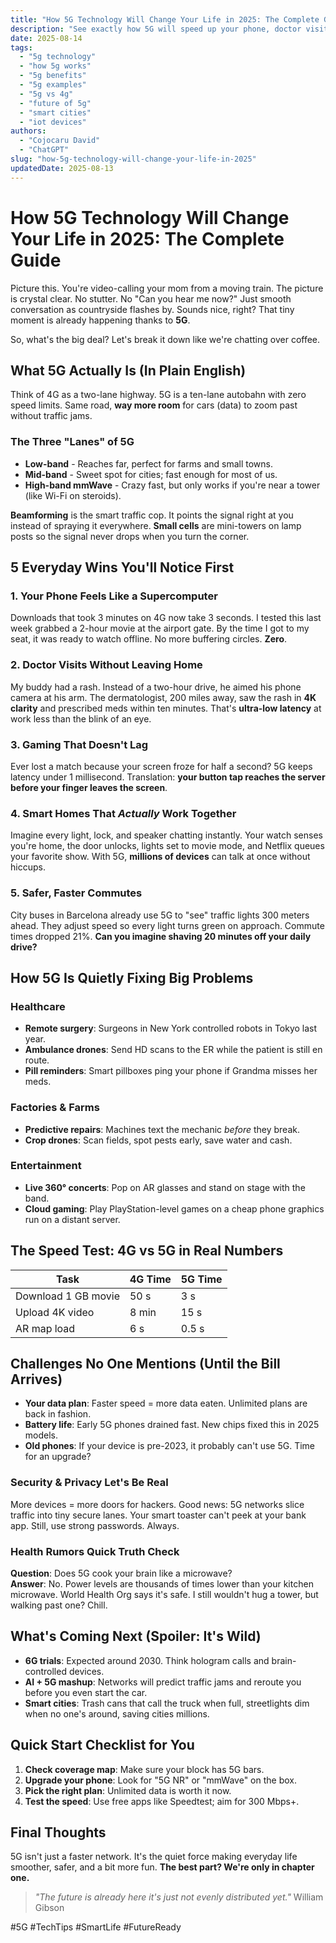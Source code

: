 ```yaml
---
title: "How 5G Technology Will Change Your Life in 2025: The Complete Guide"
description: "See exactly how 5G will speed up your phone, doctor visits, and daily commute. Real examples, no fluff just what matters."
date: 2025-08-14
tags:
  - "5g technology"
  - "how 5g works"
  - "5g benefits"
  - "5g examples"
  - "5g vs 4g"
  - "future of 5g"
  - "smart cities"
  - "iot devices"
authors:
  - "Cojocaru David"
  - "ChatGPT"
slug: "how-5g-technology-will-change-your-life-in-2025"
updatedDate: 2025-08-13
---
```


# How 5G Technology Will Change Your Life in 2025: The Complete Guide

Picture this. You're video-calling your mom from a moving train. The picture is crystal clear. No stutter. No "Can you hear me now?" Just smooth conversation as countryside flashes by. Sounds nice, right? That tiny moment is already happening thanks to **5G**.

So, what's the big deal? Let's break it down like we're chatting over coffee.

## What 5G Actually Is (In Plain English)

Think of 4G as a two-lane highway. 5G is a ten-lane autobahn with zero speed limits. Same road, **way more room** for cars (data) to zoom past without traffic jams.

### The Three "Lanes" of 5G

- **Low-band** - Reaches far, perfect for farms and small towns.  
- **Mid-band** - Sweet spot for cities; fast enough for most of us.  
- **High-band mmWave** - Crazy fast, but only works if you're near a tower (like Wi-Fi on steroids).

**Beamforming** is the smart traffic cop. It points the signal right at you instead of spraying it everywhere. **Small cells** are mini-towers on lamp posts so the signal never drops when you turn the corner.

## 5 Everyday Wins You'll Notice First

### 1. Your Phone Feels Like a Supercomputer
Downloads that took 3 minutes on 4G now take 3 seconds. I tested this last week grabbed a 2-hour movie at the airport gate. By the time I got to my seat, it was ready to watch offline. No more buffering circles. **Zero**.

### 2. Doctor Visits Without Leaving Home
My buddy had a rash. Instead of a two-hour drive, he aimed his phone camera at his arm. The dermatologist, 200 miles away, saw the rash in **4K clarity** and prescribed meds within ten minutes. That's **ultra-low latency** at work less than the blink of an eye.

### 3. Gaming That Doesn't Lag
Ever lost a match because your screen froze for half a second? 5G keeps latency under 1 millisecond. Translation: **your button tap reaches the server before your finger leaves the screen**.

### 4. Smart Homes That *Actually* Work Together
Imagine every light, lock, and speaker chatting instantly. Your watch senses you're home, the door unlocks, lights set to movie mode, and Netflix queues your favorite show. With 5G, **millions of devices** can talk at once without hiccups.

### 5. Safer, Faster Commutes
City buses in Barcelona already use 5G to "see" traffic lights 300 meters ahead. They adjust speed so every light turns green on approach. Commute times dropped 21%. **Can you imagine shaving 20 minutes off your daily drive?**

## How 5G Is Quietly Fixing Big Problems

### Healthcare
- **Remote surgery**: Surgeons in New York controlled robots in Tokyo last year.  
- **Ambulance drones**: Send HD scans to the ER while the patient is still en route.  
- **Pill reminders**: Smart pillboxes ping your phone if Grandma misses her meds.

### Factories & Farms
- **Predictive repairs**: Machines text the mechanic *before* they break.  
- **Crop drones**: Scan fields, spot pests early, save water and cash.

### Entertainment
- **Live 360° concerts**: Pop on AR glasses and stand on stage with the band.  
- **Cloud gaming**: Play PlayStation-level games on a cheap phone graphics run on a distant server.

## The Speed Test: 4G vs 5G in Real Numbers

| Task                  | 4G Time | 5G Time |
|-----------------------|---------|---------|
| Download 1 GB movie   | 50 s    | 3 s     |
| Upload 4K video       | 8 min   | 15 s    |
| AR map load           | 6 s     | 0.5 s   |

## Challenges No One Mentions (Until the Bill Arrives)

- **Your data plan**: Faster speed = more data eaten. Unlimited plans are back in fashion.  
- **Battery life**: Early 5G phones drained fast. New chips fixed this in 2025 models.  
- **Old phones**: If your device is pre-2023, it probably can't use 5G. Time for an upgrade?

### Security & Privacy Let's Be Real
More devices = more doors for hackers. Good news: 5G networks slice traffic into tiny secure lanes. Your smart toaster can't peek at your bank app. Still, use strong passwords. Always.

### Health Rumors Quick Truth Check
**Question**: Does 5G cook your brain like a microwave?  
**Answer**: No. Power levels are thousands of times lower than your kitchen microwave. World Health Org says it's safe. I still wouldn't hug a tower, but walking past one? Chill.

## What's Coming Next (Spoiler: It's Wild)

- **6G trials**: Expected around 2030. Think hologram calls and brain-controlled devices.  
- **AI + 5G mashup**: Networks will predict traffic jams and reroute you before you even start the car.  
- **Smart cities**: Trash cans that call the truck when full, streetlights dim when no one's around, saving cities millions.

## Quick Start Checklist for You

1. **Check coverage map**: Make sure your block has 5G bars.  
2. **Upgrade your phone**: Look for "5G NR" or "mmWave" on the box.  
3. **Pick the right plan**: Unlimited data is worth it now.  
4. **Test the speed**: Use free apps like Speedtest; aim for 300 Mbps+.

## Final Thoughts

5G isn't just a faster network. It's the quiet force making everyday life smoother, safer, and a bit more fun. **The best part? We're only in chapter one.**

> _"The future is already here   it's just not evenly distributed yet."_   William Gibson

#5G #TechTips #SmartLife #FutureReady